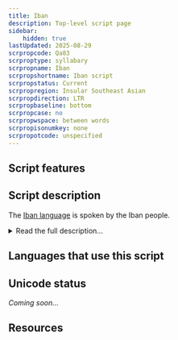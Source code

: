 ```yaml
---
title: Iban
description: Top-level script page
sidebar:
    hidden: true
lastUpdated: 2025-08-29
scrpropcode: Qa83
scrproptype: syllabary
scrpropname: Iban
scrpropshortname: Iban script
scrpropstatus: Current
scrpropregion: Insular Southeast Asian
scrpropdirection: LTR
scrpropbaseline: bottom
scrpropcase: no
scrpropwspace: between words
scrpropisonumkey: none
scrpropotcode: unspecified
---
```



## Script features

<ScriptInfo />

## Script description

The [Iban language](http://www.ethnologue.com/language/iba) is spoken by the Iban people.

<details>
<summary>Read the full description...</summary>It is spoken in Sarawak, Indonesia, as well as in the Indonesian province of Kalimantan Barat, and in Brunei. The language is still currently taught to students in the region. 

Currently Iban uses a Latin alphabet for writing purposes, however an Iban syllabary was developed by Dunging anak Gunggu from 1947 to 1962. Dunging, is said to be a descendent of Renggi, who is credited with the creation of the initial ancient script that was made 400 to 600 years earlier.  The syllabary has been published and is recognized by the Iban community. There is an effort to revive the script.

The syllabary was revised in 1962, and the number of characters was reduced from 77 to 59. Each character is reported to have held a specific meaning, but the meaning has since been lost, since Dunging never recorded them. 

_This script is not currently recognized by the [ISO 15924 standard](http://www.unicode.org/iso15924/), but is included in ScriptSource for research purposes. If you have any information on this script, please add the information to this site. Your contributions can be a great help in refining and expanding the ISO 15924 standard. The [Script Encoding Initiative](http://www.linguistics.berkeley.edu/sei/) is working to support the inclusion of this script in the standard, and contributions here will support their efforts._
</details>

## Languages that use this script

<WsList script='Qa83' wsMax='5' />

## Unicode status

_Coming soon..._

## Resources

<ScriptResources detailSummary='seemore' />

